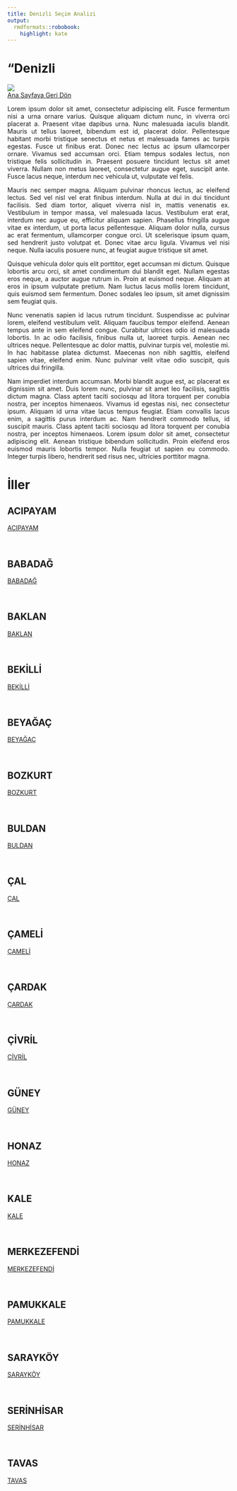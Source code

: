 ```yaml
---
title: Deni̇zli̇ Seçim Analizi
output:
  rmdformats::robobook:
    highlight: kate
---
```

# "Deni̇zli̇

<img src="https://ontheworldmap.com/turkey/map-of-turkey.jpg" ><br>
 <a href="https://aiasci.github.io/secimdeneme/">Ana Sayfaya Geri Dön</a> <br>


::: {style="text-align: justify;"}
Lorem ipsum dolor sit amet, consectetur adipiscing elit. Fusce fermentum nisi a urna ornare varius. Quisque aliquam dictum nunc, in viverra orci placerat a. Praesent vitae dapibus urna. Nunc malesuada iaculis blandit. Mauris ut tellus laoreet, bibendum est id, placerat dolor. Pellentesque habitant morbi tristique senectus et netus et malesuada fames ac turpis egestas. Fusce ut finibus erat. Donec nec lectus ac ipsum ullamcorper ornare. Vivamus sed accumsan orci. Etiam tempus sodales lectus, non tristique felis sollicitudin in. Praesent posuere tincidunt lectus sit amet viverra. Nullam non metus laoreet, consectetur augue eget, suscipit ante. Fusce lacus neque, interdum nec vehicula ut, vulputate vel felis.
:::


::: {style="text-align: justify;"}
Mauris nec semper magna. Aliquam pulvinar rhoncus lectus, ac eleifend lectus. Sed vel nisl vel erat finibus interdum. Nulla at dui in dui tincidunt facilisis. Sed diam tortor, aliquet viverra nisl in, mattis venenatis ex. Vestibulum in tempor massa, vel malesuada lacus. Vestibulum erat erat, interdum nec augue eu, efficitur aliquam sapien. Phasellus fringilla augue vitae ex interdum, ut porta lacus pellentesque. Aliquam dolor nulla, cursus ac erat fermentum, ullamcorper congue orci. Ut scelerisque ipsum quam, sed hendrerit justo volutpat et. Donec vitae arcu ligula. Vivamus vel nisi neque. Nulla iaculis posuere nunc, at feugiat augue tristique sit amet.
:::


::: {style="text-align: justify;"}
Quisque vehicula dolor quis elit porttitor, eget accumsan mi dictum. Quisque lobortis arcu orci, sit amet condimentum dui blandit eget. Nullam egestas eros neque, a auctor augue rutrum in. Proin at euismod neque. Aliquam at eros in ipsum vulputate pretium. Nam luctus lacus mollis lorem tincidunt, quis euismod sem fermentum. Donec sodales leo ipsum, sit amet dignissim sem feugiat quis.
:::


::: {style="text-align: justify;"}
Nunc venenatis sapien id lacus rutrum tincidunt. Suspendisse ac pulvinar lorem, eleifend vestibulum velit. Aliquam faucibus tempor eleifend. Aenean tempus ante in sem eleifend congue. Curabitur ultrices odio id malesuada lobortis. In ac odio facilisis, finibus nulla ut, laoreet turpis. Aenean nec ultrices neque. Pellentesque ac dolor mattis, pulvinar turpis vel, molestie mi. In hac habitasse platea dictumst. Maecenas non nibh sagittis, eleifend sapien vitae, eleifend enim. Nunc pulvinar velit vitae odio suscipit, quis ultrices dui fringilla.
:::


::: {style="text-align: justify;"}
Nam imperdiet interdum accumsan. Morbi blandit augue est, ac placerat ex dignissim sit amet. Duis lorem nunc, pulvinar sit amet leo facilisis, sagittis dictum magna. Class aptent taciti sociosqu ad litora torquent per conubia nostra, per inceptos himenaeos. Vivamus id egestas nisi, nec consectetur ipsum. Aliquam id urna vitae lacus tempus feugiat. Etiam convallis lacus enim, a sagittis purus interdum ac. Nam hendrerit commodo tellus, id suscipit mauris. Class aptent taciti sociosqu ad litora torquent per conubia nostra, per inceptos himenaeos. Lorem ipsum dolor sit amet, consectetur adipiscing elit. Aenean tristique bibendum sollicitudin. Proin eleifend eros euismod mauris lobortis tempor. Nulla feugiat ut sapien eu commodo. Integer turpis libero, hendrerit sed risus nec, ultricies porttitor magna. 
:::

# İller


## ACIPAYAM

 <a href="ACIPAYAM">ACIPAYAM</a> 

<br>


## BABADAĞ

 <a href="BABADAĞ">BABADAĞ</a> 

<br>


## BAKLAN

 <a href="BAKLAN">BAKLAN</a> 

<br>


## BEKİLLİ

 <a href="BEKİLLİ">BEKİLLİ</a> 

<br>


## BEYAĞAÇ

 <a href="BEYAĞAÇ">BEYAĞAÇ</a> 

<br>


## BOZKURT

 <a href="BOZKURT">BOZKURT</a> 

<br>


## BULDAN

 <a href="BULDAN">BULDAN</a> 

<br>


## ÇAL

 <a href="ÇAL">ÇAL</a> 

<br>


## ÇAMELİ

 <a href="ÇAMELİ">ÇAMELİ</a> 

<br>


## ÇARDAK

 <a href="ÇARDAK">ÇARDAK</a> 

<br>


## ÇİVRİL

 <a href="ÇİVRİL">ÇİVRİL</a> 

<br>


## GÜNEY

 <a href="GÜNEY">GÜNEY</a> 

<br>


## HONAZ

 <a href="HONAZ">HONAZ</a> 

<br>


## KALE

 <a href="KALE">KALE</a> 

<br>


## MERKEZEFENDİ

 <a href="MERKEZEFENDİ">MERKEZEFENDİ</a> 

<br>


## PAMUKKALE

 <a href="PAMUKKALE">PAMUKKALE</a> 

<br>


## SARAYKÖY

 <a href="SARAYKÖY">SARAYKÖY</a> 

<br>


## SERİNHİSAR

 <a href="SERİNHİSAR">SERİNHİSAR</a> 

<br>


## TAVAS

 <a href="TAVAS">TAVAS</a> 

<br>
